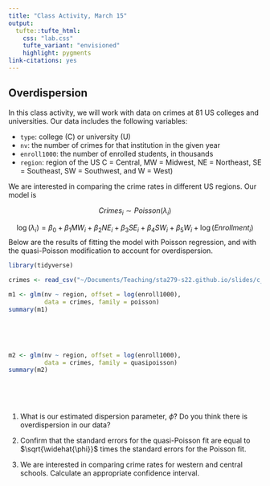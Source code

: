 ```yaml
---
title: "Class Activity, March 15"
output: 
  tufte::tufte_html:
    css: "lab.css"
    tufte_variant: "envisioned"
    highlight: pygments
link-citations: yes
---
```


## Overdispersion

In this class activity, we will work with data on crimes at 81 US colleges and universities. Our data includes the following variables:

* `type`: college (C) or university (U)
* `nv`: the number of crimes for that institution in the given year
* `enroll1000`: the number of enrolled students, in thousands
* `region`: region of the US C = Central, MW = Midwest, NE = Northeast, SE = Southeast, SW = Southwest, and W = West)

We are interested in comparing the crime rates in different US regions. Our model is

$$Crimes_i \sim Poisson(\lambda_i)$$

$$\log(\lambda_i) = \beta_0 + \beta_1 MW_i + \beta_2 NE_i + \beta_3 SE_i + \beta_4 SW_i + \beta_5 W_i + \log(Enrollment_i)$$
Below are the results of fitting the model with Poisson regression, and with the quasi-Poisson modification to account for overdispersion.

```r
library(tidyverse)

crimes <- read_csv("~/Documents/Teaching/sta279-s22.github.io/slides/c_data.csv")
```

```r
m1 <- glm(nv ~ region, offset = log(enroll1000),
          data = crimes, family = poisson)
summary(m1)
```

<br/>

<br/>

```r
m2 <- glm(nv ~ region, offset = log(enroll1000),
          data = crimes, family = quasipoisson)
summary(m2)
```

<br/>

<br/>

1. What is our estimated dispersion parameter, $\widehat{\phi}$? Do you think there is overdispersion in our data?

2. Confirm that the standard errors for the quasi-Poisson fit are equal to $\sqrt{\widehat{\phi}}$ times the standard errors for the Poisson fit.

3. We are interested in comparing crime rates for western and central schools. Calculate an appropriate confidence interval.